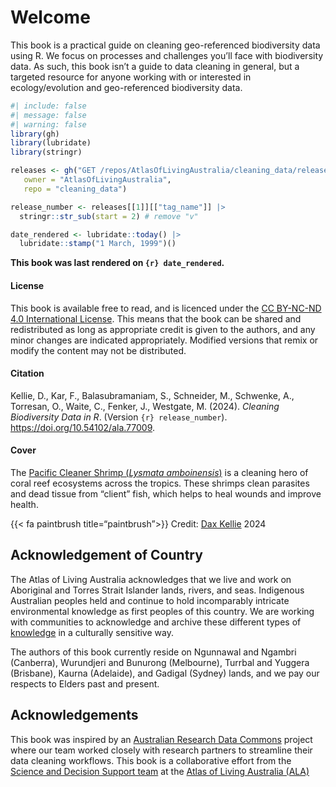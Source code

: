 # Welcome {.unnumbered}

This book is a practical guide on cleaning geo-referenced biodiversity data
using R. We focus on processes and challenges you'll face with
biodiversity data. As such, this book isn't a guide to data cleaning in general,
but a targeted resource for anyone working with or interested in ecology/evolution and geo-referenced 
biodiversity data.

```r
#| include: false
#| message: false
#| warning: false
library(gh)
library(lubridate)
library(stringr)

releases <- gh("GET /repos/AtlasOfLivingAustralia/cleaning_data/releases", 
   owner = "AtlasOfLivingAustralia",
   repo = "cleaning_data")

release_number <- releases[[1]][["tag_name"]] |>
  stringr::str_sub(start = 2) # remove "v"

date_rendered <- lubridate::today() |> 
  lubridate::stamp("1 March, 1999")()
```

**This book was last rendered on `{r} date_rendered`.**

#### License 

This book is available free to read, and is licenced under the 
[CC BY-NC-ND 4.0 International License](https://creativecommons.org/licenses/by-nc-sa/4.0/). This means that the book can be shared and redistributed as long as appropriate credit is given to the authors, and any minor changes are indicated appropriately. Modified versions that remix or modify the content may not be distributed.
  
#### Citation

Kellie, D., Kar, F., Balasubramaniam, S., Schneider, M., Schwenke, A., Torresan, O., Waite, C., Fenker, J., Westgate, M. (2024). *Cleaning Biodiversity Data in R*. (Version `{r} release_number`). [https://doi.org/10.54102/ala.77009](https://doi.org/10.54102/ala.77009). 

#### Cover

The [Pacific Cleaner Shrimp (*Lysmata amboinensis*)](https://bie.ala.org.au/species/https://biodiversity.org.au/afd/taxa/55ed63d8-7382-4611-8016-08553e0fe20d) is a cleaning hero of coral reef ecosystems across the tropics. These shrimps clean parasites and dead tissue from "client" fish, which helps to heal wounds and improve health. 

{{< fa paintbrush title="paintbrush">}} Credit: [Dax Kellie](https://labs.ala.org.au/about/Kellie_Dax/) 2024

## Acknowledgement of Country

The Atlas of Living Australia acknowledges that we live and work on Aboriginal and Torres Strait Islander lands, rivers, and seas. Indigenous Australian peoples held and continue to hold incomparably intricate environmental knowledge as first peoples of this country. We are working with communities to acknowledge and archive these different types of [knowledge](https://www.ala.org.au/indigenous-ecological-knowledge/) in a culturally sensitive way.

The authors of this book currently reside on Ngunnawal and Ngambri (Canberra), Wurundjeri and Bunurong (Melbourne), Turrbal and Yuggera (Brisbane), Kaurna (Adelaide), and Gadigal (Sydney) lands, and we pay our respects to Elders past and present.   

## Acknowledgements {.unnumbered}

This book was inspired by an [Australian Research Data
Commons](https://ardc.edu.au/) project where our team worked closely with
research partners to streamline their data cleaning workflows. This book is a
collaborative effort from the [Science and Decision Support team](https://labs.ala.org.au/about/) at the [Atlas of Living Australia (ALA)](https://www.ala.org.au/)
